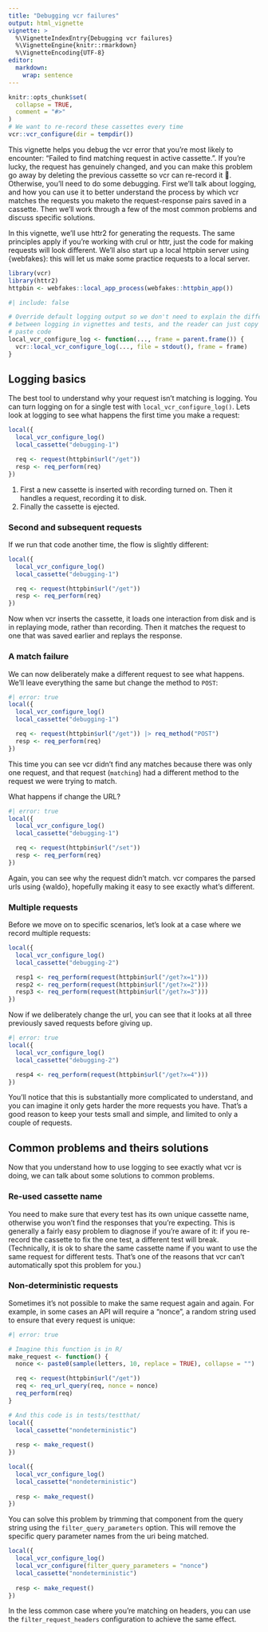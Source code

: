 ```yaml
---
title: "Debugging vcr failures"
output: html_vignette
vignette: >
  %\VignetteIndexEntry{Debugging vcr failures}
  %\VignetteEngine{knitr::rmarkdown}
  %\VignetteEncoding{UTF-8}
editor:
  markdown:
    wrap: sentence
---
```


```r
knitr::opts_chunk$set(
  collapse = TRUE,
  comment = "#>"
)
# We want to re-record these cassettes every time
vcr::vcr_configure(dir = tempdir())
```

This vignette helps you debug the vcr error that you're most likely to encounter: "Failed to find matching request in active cassette.".
If you're lucky, the request has genuinely changed, and you can make this problem go away by deleting the previous cassette so vcr can re-record it 🙂.
Otherwise, you'll need to do some debugging.
First we'll talk about logging, and how you can use it to better understand the process by which vcr matches the requests you maketo the request-response pairs saved in a cassette.
Then we'll work through a few of the most common problems and discuss specific solutions.

In this vignette, we'll use httr2 for generating the requests.
The same principles apply if you're working with crul or httr, just the code for making requests will look different.
We'll also start up a local httpbin server using {webfakes}: this will let us make some practice requests to a local server.

```r
library(vcr)
library(httr2)
httpbin <- webfakes::local_app_process(webfakes::httpbin_app())
```

```r
#| include: false

# Override default logging output so we don't need to explain the difference
# between logging in vignettes and tests, and the reader can just copy and 
# paste code
local_vcr_configure_log <- function(..., frame = parent.frame()) {
  vcr::local_vcr_configure_log(..., file = stdout(), frame = frame)
}
```

## Logging basics

The best tool to understand why your request isn't matching is logging.
You can turn logging on for a single test with `local_vcr_configure_log()`.
Lets look at logging to see what happens the first time you make a request:

```r
local({
  local_vcr_configure_log()
  local_cassette("debugging-1")

  req <- request(httpbin$url("/get"))
  resp <- req_perform(req)
})
```

1. First a new cassette is inserted with recording turned on.
Then it handles a request, recording it to disk.
3. Finally the cassette is ejected.

### Second and subsequent requests

If we run that code another time, the flow is slightly different:

```r
local({
  local_vcr_configure_log()
  local_cassette("debugging-1")

  req <- request(httpbin$url("/get"))
  resp <- req_perform(req)
})
```

Now when vcr inserts the cassette, it loads one interaction from disk and is in replaying mode, rather than recording.
Then it matches the request to one that was saved earlier and replays the response.

### A match failure

We can now deliberately make a different request to see what happens.
We'll leave everything the same but change the method to `POST`:

```r
#| error: true
local({
  local_vcr_configure_log()
  local_cassette("debugging-1")

  req <- request(httpbin$url("/get")) |> req_method("POST")
  resp <- req_perform(req)
})
```

This time you can see vcr didn't find any matches because there was only one request, and that request (`matching`) had a different method to the request we were trying to match.

What happens if change the URL?

```r
#| error: true
local({
  local_vcr_configure_log()
  local_cassette("debugging-1")

  req <- request(httpbin$url("/set"))
  resp <- req_perform(req)
})
```

Again, you can see why the request didn't match.
vcr compares the parsed urls using {waldo}, hopefully making it easy to see exactly what's different.

### Multiple requests

Before we move on to specific scenarios, let's look at a case where we record multiple requests:

```r
local({
  local_vcr_configure_log()
  local_cassette("debugging-2")

  resp1 <- req_perform(request(httpbin$url("/get?x=1")))
  resp2 <- req_perform(request(httpbin$url("/get?x=2")))
  resp3 <- req_perform(request(httpbin$url("/get?x=3")))
})
```

Now if we deliberately change the url, you can see that it looks at all three previously saved requests before giving up.

```r
#| error: true
local({
  local_vcr_configure_log()
  local_cassette("debugging-2")

  resp4 <- req_perform(request(httpbin$url("/get?x=4")))
})
```

You'll notice that this is substantially more complicated to understand, and you can imagine it only gets harder the more requests you have.
That's a good reason to keep your tests small and simple, and limited to only a couple of requests.

## Common problems and theirs solutions

Now that you understand how to use logging to see exactly what vcr is doing, we can talk about some solutions to common problems.

### Re-used cassette name

You need to make sure that every test has its own unique cassette name, otherwise you won't find the responses that you're expecting.
This is generally a fairly easy problem to diagnose if you're aware of it: if you re-record the cassette to fix the one test, a different test will break.
(Technically, it is ok to share the same cassette name if you want to use the same request for different tests. That's one of the reasons that vcr can't automatically spot this problem for you.)

### Non-deterministic requests

Sometimes it's not possible to make the same request again and again.
For example, in some cases an API will require a "nonce", a random string used to ensure that every request is unique:

```r
#| error: true

# Imagine this function is in R/
make_request <- function() {
  nonce <- paste0(sample(letters, 10, replace = TRUE), collapse = "")

  req <- request(httpbin$url("/get")) 
  req <- req_url_query(req, nonce = nonce)
  req_perform(req)
}

# And this code is in tests/testthat/
local({ 
  local_cassette("nondeterministic")
  
  resp <- make_request()
})

local({ 
  local_vcr_configure_log()
  local_cassette("nondeterministic")
  
  resp <- make_request()
})
```

You can solve this problem by trimming that component from the query string using the `filter_query_parameters` option.
This will remove the specific query parameter names from the uri being matched.

```r
local({ 
  local_vcr_configure_log()
  local_vcr_configure(filter_query_parameters = "nonce")
  local_cassette("nondeterministic")
  
  resp <- make_request()
})
```

In the less common case where you're matching on headers, you can use the `filter_request_headers` configuration to achieve the same effect.
